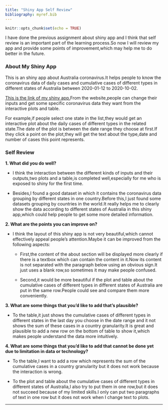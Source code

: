 ```yaml
---
title: "Shiny App Self Review"
bibliography: myref.bib
---
```


```r
knitr::opts_chunk$set(echo = TRUE)
```

I have done the previous assignment about shiny app and I think that self review is an important part of the learning process.So now I will review my app and provide some points of improvement,which may help me to do better in the future.

### About My Shiny App

This is an shiny app about Australia coronavirus.It helps people to know the coronavirus data of daily cases and cumulative cases of different types in different states of Australia between 2020-01-12 to 2020-10-02.

[This is the link of my shiny app.](https://yiwen-liu.shinyapps.io/app_about_coronavirus/)From the website,people can change their inputs and get some specific coronavirus data they want from the interactive plots and table.

For example,if people select one state in the list,they would get an interactive plot about the daily cases of different types in the related state.The date of the plot is between the date range they choose at first.If they click a point on the plot,they will get the text about the type,date and number of cases this point represents. 

### Self Review

**1. What did you do well?**    

- I think the interaction between the different kinds of inputs and their outputs,two plots and a table,is completed well,especially for me who is exposed to shiny for the first time.

- Besides,I found a good dataset in which it contains the coronavirus data grouping by different states in one country.Before this,I just found some datasets grouping by countries in the world.It really helps me to clearly show the data according to different states of Australia in this shiny app,which could help people to get some more detailed information.

**2. What are the points you can improve on?**

- I think the layout of this shiny app is not very beautiful,which cannot effectively appeal people's attention.Maybe it can be improved from the following aspects:

  - First,the content of the about section will be displayed more clearly if there is a textbox which can contain the content in it.Now its content is not separated with the paragraph below using an obvious sign.It just uses a blank row,so sometimes it may make people confused. 

  - Second,it would be more beautiful if the plot and table about the cumulative cases of different types in different states of Australia are put in the same row.People could see and compare them more conveniently.

**3. What are some things that you’d like to add that’s plausible?**

- To the table,it just shows the cumulative cases of different types in different states in the last day you choose in the date range and it not shows the sum of these cases in a country granularity.It is great and plausible to add a new row on the bottom of table to show it,which makes people understand the data more intuitively.

**4. What are some things that you’d like to add that cannot be done yet due to limitation in data or technology?**

- To the table,I want to add a row which represents the sum of the cumulative cases in a country granularity but it does not work because the interaction is wrong.

- To the plot and table about the cumulative cases of different types in different states of Australia,I also try to put them in one row,but it does not succeed because of my limited skills.I only can put two paragraphs of text in one row but it does not work when I change text to plots.


*  *  *  *